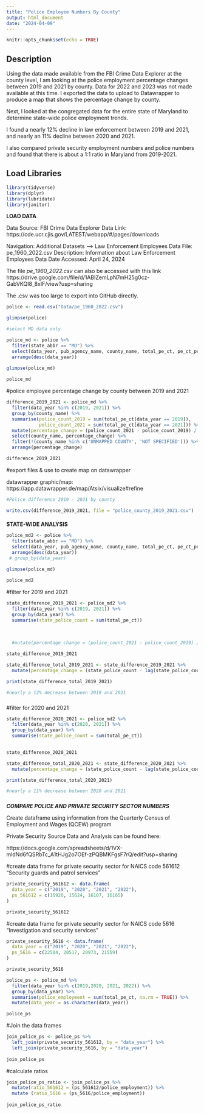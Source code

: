 ---
title: "Police Employee Numbers By County"
output: html_document
date: "2024-04-09"
---

```{r setup, include=FALSE}
knitr::opts_chunk$set(echo = TRUE)
```

## Description

Using the data made available from the FBI Crime Data Explorer at the county level, I am looking at the police employment percentage changes between 2019 and 2021 by county. Data for 2022 and 2023 was not made available at this time. I exported the data to upload to Datawrapper to produce a map that shows the percentage change by county. 

Next, I looked at the congregated data for the entire state of Maryland to determine state-wide police employment trends. 

I found a nearly 12% decline in law enforcement between 2019 and 2021, and nearly an 11% decline between 2020 and 2021. 

I also compared private security employment numbers and police numbers and found that there is about a 1:1 ratio in Maryland from 2019-2021. 


## Load Libraries

```{r}
library(tidyverse)
library(dplyr)
library(lubridate)
library(janitor)
```

**LOAD DATA**

Data Source: FBI Crime Data Explorer
Data Link: https://cde.ucr.cjis.gov/LATEST/webapp/#/pages/downloads

Navigation: Additional Datasets --> Law Enforcement Employees Data
File: pe_1960_2022.csv
Description: Information about Law Enforcement Employees Data
Date Accessed: April 24, 2024

The file *pe_1960_2022.csv* can also be accessed with this link 
https://drive.google.com/file/d/1ABIZemLpN7mH25g0cz-GabVKQI8_8xIF/view?usp=sharing

The .csv was too large to export into GitHub directly. 

```{r}
police <- read.csv("Data/pe_1960_2022.csv")

glimpse(police)

```


```{r}

#select MD data only

police_md <- police %>% 
  filter(state_abbr == "MD") %>% 
  select(data_year, pub_agency_name, county_name, total_pe_ct, pe_ct_per_1000) %>% 
  arrange(desc(data_year))
  
glimpse(police_md)

police_md


```


#police employee percentage change by county between 2019 and 2021

```{r}
difference_2019_2021 <- police_md %>% 
  filter(data_year %in% c(2019, 2021)) %>% 
  group_by(county_name) %>% 
  summarise(police_count_2019 = sum(total_pe_ct[data_year == 2019]),
            police_count_2021 = sum(total_pe_ct[data_year == 2021])) %>% 
  mutate(percentage_change = (police_count_2021 - police_count_2019) / police_count_2019 * 100) %>% 
  select(county_name, percentage_change) %>% 
  filter(!(county_name %in% c('UNMAPPED COUNTY', 'NOT SPECIFIED'))) %>% 
  arrange(percentage_change) 

difference_2019_2021

```


#export files & use to create map on datawrapper

datawrapper graphic/map: https://app.datawrapper.de/map/Atsix/visualize#refine


```{r}

#Police difference 2019 - 2021 by county

write.csv(difference_2019_2021, file = "police_county_2019_2021.csv")

```


####


**STATE-WIDE ANALYSIS**

```{r}

police_md2 <- police %>% 
  filter(state_abbr == "MD") %>% 
  select(data_year, pub_agency_name, county_name, total_pe_ct, pe_ct_per_1000) %>% 
  arrange(desc(data_year))
 # group_by(data_year)
  
glimpse(police_md)

police_md2

```

#filter for 2019 and 2021

```{r}

state_difference_2019_2021 <- police_md2 %>% 
  filter(data_year %in% c(2019, 2021)) %>% 
  group_by(data_year) %>% 
  summarise(state_police_count = sum(total_pe_ct))
  
  
  
  #mutate(percentage_change = (police_count_2021 - police_count_2019) / police_count_2019 * 100)

state_difference_2019_2021

```
```{r}

state_difference_total_2019_2021 <- state_difference_2019_2021 %>% 
  mutate(percentage_change = (state_police_count - lag(state_police_count)) / lag(state_police_count) * 100)

print(state_difference_total_2019_2021)

#nearly a 12% decrease between 2019 and 2021

```


###


#filter for 2020 and 2021

```{r}

state_difference_2020_2021 <- police_md2 %>% 
  filter(data_year %in% c(2020, 2021)) %>% 
  group_by(data_year) %>% 
  summarise(state_police_count = sum(total_pe_ct))
  

state_difference_2020_2021

```


```{r}

state_difference_total_2020_2021 <- state_difference_2020_2021 %>% 
  mutate(percentage_change = (state_police_count - lag(state_police_count)) / lag(state_police_count) * 100)

print(state_difference_total_2020_2021)

#nearly a 11% decrease between 2020 and 2021

```


###

***COMPARE POLICE AND PRIVATE SECURITY SECTOR NUMBERS***

Create dataframe using information from the Quarterly Census of Employment and Wages (QCEW) program

Private Security Source Data and Analysis can be found here: 

https://docs.google.com/spreadsheets/d/1VX-mldNd6fQSRbTc_A1tHJg2o7OEf-zPQBMKFgsF7rQ/edit?usp=sharing

#create data frame for private security sector for NAICS code 561612 "Security guards and patrol services" 


```{r}

private_security_561612 <- data.frame(
  data_year = c("2019", "2020", "2021", "2022"),
  ps_561612 = c(16920, 15624, 16107, 16165)
)

private_security_561612

```


#create data frame for private security sector for NAICS code 5616 "Investigation and security services" 

```{r}
private_security_5616 <- data.frame(
  data_year = c("2019", "2020", "2021", "2022"),
  ps_5616 = c(22504, 20517, 20973, 21559)
)

private_security_5616

```




```{r}

police_ps <- police_md %>% 
  filter(data_year %in% c(2019,2020, 2021, 2022)) %>% 
  group_by(data_year) %>% 
  summarise(police_employment = sum(total_pe_ct, na.rm = TRUE)) %>% 
  mutate(data_year = as.character(data_year))

police_ps

```

#Join the data frames

```{r}
join_police_ps <- police_ps %>% 
  left_join(private_security_561612, by = "data_year") %>% 
  left_join(private_security_5616, by = "data_year") 
  
join_police_ps
```

#calculate ratios

```{r}
join_police_ps_ratio <- join_police_ps %>% 
  mutate(ratio_561612 = (ps_561612/police_employment)) %>% 
  mutate (ratio_5616 = (ps_5616/police_employment))
  
join_police_ps_ratio

```

